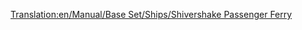 [[Translation:en/Manual/Base Set/Ships/Shivershake Passenger Ferry]]
{{nl/Manual/Base Set/Ships/Schepen|Naam=Shivershake Passenger Ferry
|Afbeelding=[[File:en/Manual/Base Set/Ships/Toylandpassengership.png|Shivershake Passenger Ferry]]
|Kosten=£21,325 ($42,650)
|Snelheid=64 km/h (40 mph)
|Onderhoudskosten=£1,312 ($2,624)
|Ontworpen=1977
|Levensduur=30
|Capaciteit=130 Passengers
|Omschrijving= The Shivershake Passenger Ferry is the second passenger ship in Toyland and twice as fast as the [[en/Manual/Base Set/Ships/Chugger-Chug Passenger Ferry]]. It is created for a slow passenger transport over long distances.
|Real-life=Fictional.
}}